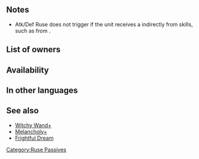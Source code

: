 {{SkillPage Tabs}}{{Passive
|name=Atk/Def Ruse
|type=B
|exclusive=0
|canUseMove=Infantry,Cavalry
|canUseWeapon={{WeaponList|exclude=Staff}}
|1name=Atk/Def Ruse 1
|1tagid=SID_攻撃守備の大共謀1
|alt1name=Atk Def Ruse 1
|1effect=If a Rally Assist skill is used by unit or targets unit, inflicts Atk/Def-1 and【Guard】on foes in cardinal directions of unit and target through their next actions.<br><br>【Guard】<br>Inflicts Special cooldown charge -1 on target per attack during combat through its next action. (Only highest value applied. Does not stack.)
|1required=-
|1cost=60
|1promotionRarity=4
|1promotionTier=1
|2name=Atk/Def Ruse 2
|2tagid=SID_攻撃守備の大共謀2
|alt2name=Atk Def Ruse 2
|2effect=If a Rally Assist skill is used by unit or targets unit, inflicts Atk/Def-3 and【Guard】on foes in cardinal directions of unit and target through their next actions.<br><br>【Guard】<br>Inflicts Special cooldown charge -1 on target per attack during combat through its next action. (Only highest value applied. Does not stack.)
|2cost=120
|2promotionRarity=5
|2promotionTier=1
|3name=Atk/Def Ruse 3
|3tagid=SID_攻撃守備の大共謀3
|alt3name=Atk Def Ruse 3
|3effect=If a Rally Assist skill is used by unit or targets unit, inflicts Atk/Def-5 and【Guard】on foes in cardinal directions of unit and target through their next actions.<br><br>【Guard】<br>Inflicts Special cooldown charge -1 on target per attack during combat through its next action. (Only highest value applied. Does not stack.)
|3cost=240
|properties=random_owner,random_inherit_base
}}
==Notes==
{{Penalties}}
{{Guard}}
* Atk/Def Ruse does not trigger if the unit receives a {{SEt|bonus}} indirectly from skills, such as from {{St|Rally Up Atk+}}.
{{CardinalDirections}}
==List of owners==
{{Skill Hero List}}
==Availability==
{{PassiveFocusList}}
{{PassiveDistributionList}}
{{PassiveCombatManualList}}
==In other languages==
{{OtherLanguages
|english=Atk/Def Ruse
|japanese=攻撃守備の大共謀
|german=Agr./Ver.-Kniff
|spanishEU=Treta Ata/Def
|spanishLA=Treta Atq./Def.
|french=Leurre Atq/Déf
|italian=Furto Att/Dif
|chineseTW=攻擊防守大共謀
|portuguese=Ardil Atq./Def.
}}
==See also==
* [[Witchy Wand+]]
* [[Melancholy+]]
* [[Frightful Dream]]
{{Passives Navbox|B}}
[[Category:Ruse Passives]]
